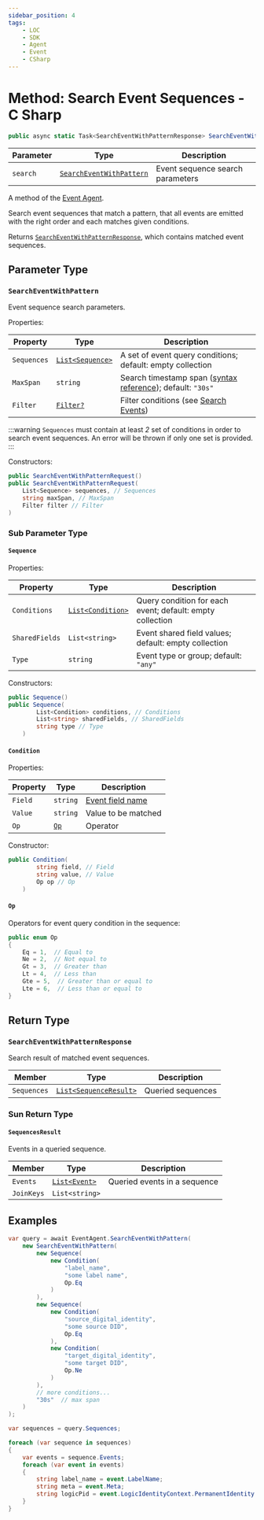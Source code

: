```yaml
---
sidebar_position: 4
tags:
    - LOC
    - SDK
    - Agent
    - Event
    - CSharp
---
```


# Method: Search Event Sequences - C Sharp

```csharp
public async static Task<SearchEventWithPatternResponse> SearchEventWithPattern(SearchEventWithPatternRequest search) {}
```

| Parameter | Type                                                | Description                      |
| --------- | --------------------------------------------------- | -------------------------------- |
| `search`  | [`SearchEventWithPattern`](#searcheventwithpattern) | Event sequence search parameters |

A method of the [Event Agent](/sdk-csharp/agents/event-store/intro).

Search event sequences that match a pattern, that all events are emitted with the right order and each matches given conditions.

Returns [`SearchEventWithPatternResponse`](#searcheventwithpatternresponse), which contains matched event sequences.

## Parameter Type

### `SearchEventWithPattern`

Event sequence search parameters.

Properties:

| Property    | Type                                                            | Description                                                                                                                                                   |
| ----------- | --------------------------------------------------------------- | ------------------------------------------------------------------------------------------------------------------------------------------------------------- |
| `Sequences` | [`List<Sequence>`](#sequence)                                   | A set of event query conditions; default: empty collection                                                                                                    |
| `MaxSpan`   | `string`                                                        | Search timestamp span ([syntax reference](https://www.elastic.co/guide/en/elasticsearch/reference/current/api-conventions.html#time-units)); default: `"30s"` |
| `Filter`    | [`Filter?`](/sdk-csharp/agents/event-store/search-event#filter) | Filter conditions (see [Search Events](/sdk-ts/agents/event-store/search-event#filter))                                                                       |

:::warning
`Sequences` must contain at least _2_ set of conditions in order to search event sequences. An error will be thrown if only one set is provided.
:::

Constructors:

```csharp
public SearchEventWithPatternRequest()
public SearchEventWithPatternRequest(
    List<Sequence> sequences, // Sequences
    string maxSpan, // MaxSpan
    Filter filter // Filter
)
```

### Sub Parameter Type

#### `Sequence`

Properties:

| Property       | Type                            | Description                                               |
| -------------- | ------------------------------- | --------------------------------------------------------- |
| `Conditions`   | [`List<Condition>`](#condition) | Query condition for each event; default: empty collection |
| `SharedFields` | `List<string>`                  | Event shared field values; default: empty collection      |
| `Type`         | `string`                        | Event type or group; default: `"any"`                     |

Constructors:

```csharp
public Sequence()
public Sequence(
        List<Condition> conditions, // Conditions
        List<string> sharedFields, // SharedFields
        string type // Type
    )
```

#### `Condition`

Properties:

| Property | Type        | Description                                                                      |
| -------- | ----------- | -------------------------------------------------------------------------------- |
| `Field`  | `string`    | [Event field name](/sdk-csharp/agents/event-store/intro#events-fields-for-query) |
| `Value`  | `string`    | Value to be matched                                                              |
| `Op`     | [`Op`](#op) | Operator                                                                         |

Constructor:

```csharp
public Condition(
        string field, // Field
        string value, // Value
        Op op // Op
    )
```

#### `Op`

Operators for event query condition in the sequence:

```csharp
public enum Op
{
    Eq = 1,  // Equal to
    Ne = 2,  // Not equal to
    Gt = 3,  // Greater than
    Lt = 4,  // Less than
    Gte = 5,  // Greater than or equal to
    Lte = 6,  // Less than or equal to
}
```

## Return Type

### `SearchEventWithPatternResponse`

Search result of matched event sequences.

| Member      | Type                                       | Description       |
| ----------- | ------------------------------------------ | ----------------- |
| `Sequences` | [`List<SequenceResult>`](#sequencesresult) | Queried sequences |

### Sun Return Type

#### `SequencesResult`

Events in a queried sequence.

| Member     | Type                                                               | Description                  |
| ---------- | ------------------------------------------------------------------ | ---------------------------- |
| `Events`   | [`List<Event>`](/sdk-csharp/agents/event-store/search-event#event) | Queried events in a sequence |
| `JoinKeys` | `List<string>`                                                     |                              |

## Examples

```csharp showLineNumbers
var query = await EventAgent.SearchEventWithPattern(
    new SearchEventWithPattern(
        new Sequence(
            new Condition(
                "label_name",
                "some label name",
                Op.Eq
            )
        ),
        new Sequence(
            new Condition(
                "source_digital_identity",
                "some source DID",
                Op.Eq
            ),
            new Condition(
                "target_digital_identity",
                "some target DID",
                Op.Ne
            )
        ),
        // more conditions...
        "30s"  // max span
    )
);

var sequences = query.Sequences;

foreach (var sequence in sequences)
{
    var events = sequence.Events;
    foreach (var event in events)
    {
        string label_name = event.LabelName;
        string meta = event.Meta;
        string logicPid = event.LogicIdentityContext.PermanentIdentity.ToString();
    }
}
```
